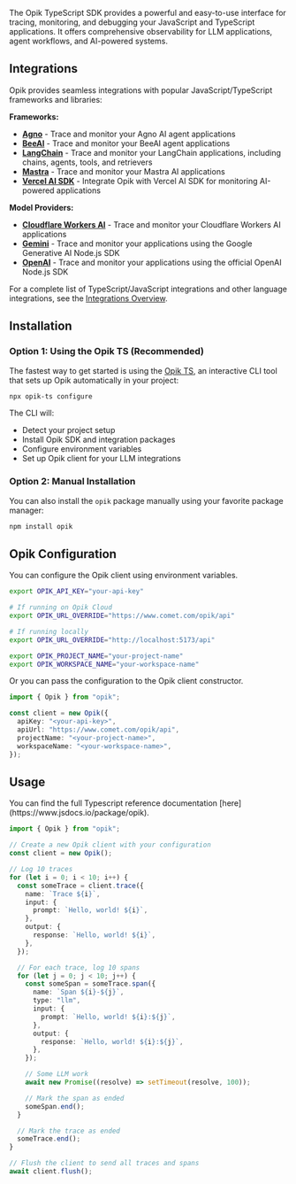The Opik TypeScript SDK provides a powerful and easy-to-use interface for tracing, monitoring, and debugging your JavaScript and TypeScript applications. It offers comprehensive observability for LLM applications, agent workflows, and AI-powered systems.

## Integrations

Opik provides seamless integrations with popular JavaScript/TypeScript frameworks and libraries:

**Frameworks:**

- **[Agno](/integrations/agno)** - Trace and monitor your Agno AI agent applications
- **[BeeAI](/integrations/beeai)** - Trace and monitor your BeeAI agent applications
- **[LangChain](/integrations/langchainjs)** - Trace and monitor your LangChain applications, including chains, agents, tools, and retrievers
- **[Mastra](/integrations/mastra)** - Trace and monitor your Mastra AI applications
- **[Vercel AI SDK](/integrations/vercel-ai-sdk)** - Integrate Opik with Vercel AI SDK for monitoring AI-powered applications

**Model Providers:**

- **[Cloudflare Workers AI](/integrations/cloudflare-workers-ai)** - Trace and monitor your Cloudflare Workers AI applications
- **[Gemini](/integrations/gemini-typescript)** - Trace and monitor your applications using the Google Generative AI Node.js SDK
- **[OpenAI](/integrations/openai-typescript)** - Trace and monitor your applications using the official OpenAI Node.js SDK

For a complete list of TypeScript/JavaScript integrations and other language integrations, see the [Integrations Overview](/integrations/overview).

## Installation

### Option 1: Using the Opik TS (Recommended)

The fastest way to get started is using the [Opik TS](/reference/typescript-sdk/opik-ts), an interactive CLI tool that sets up Opik automatically in your project:

```bash
npx opik-ts configure
```

The CLI will:

- Detect your project setup
- Install Opik SDK and integration packages
- Configure environment variables
- Set up Opik client for your LLM integrations

### Option 2: Manual Installation

You can also install the `opik` package manually using your favorite package manager:

```bash
npm install opik
```

## Opik Configuration

You can configure the Opik client using environment variables.

```bash
export OPIK_API_KEY="your-api-key"

# If running on Opik Cloud
export OPIK_URL_OVERRIDE="https://www.comet.com/opik/api"

# If running locally
export OPIK_URL_OVERRIDE="http://localhost:5173/api"

export OPIK_PROJECT_NAME="your-project-name"
export OPIK_WORKSPACE_NAME="your-workspace-name"
```

Or you can pass the configuration to the Opik client constructor.

```typescript
import { Opik } from "opik";

const client = new Opik({
  apiKey: "<your-api-key>",
  apiUrl: "https://www.comet.com/opik/api",
  projectName: "<your-project-name>",
  workspaceName: "<your-workspace-name>",
});
```

## Usage

<Tip>
  You can find the full Typescript reference documentation
  [here](https://www.jsdocs.io/package/opik).
</Tip>

```typescript
import { Opik } from "opik";

// Create a new Opik client with your configuration
const client = new Opik();

// Log 10 traces
for (let i = 0; i < 10; i++) {
  const someTrace = client.trace({
    name: `Trace ${i}`,
    input: {
      prompt: `Hello, world! ${i}`,
    },
    output: {
      response: `Hello, world! ${i}`,
    },
  });

  // For each trace, log 10 spans
  for (let j = 0; j < 10; j++) {
    const someSpan = someTrace.span({
      name: `Span ${i}-${j}`,
      type: "llm",
      input: {
        prompt: `Hello, world! ${i}:${j}`,
      },
      output: {
        response: `Hello, world! ${i}:${j}`,
      },
    });

    // Some LLM work
    await new Promise((resolve) => setTimeout(resolve, 100));

    // Mark the span as ended
    someSpan.end();
  }

  // Mark the trace as ended
  someTrace.end();
}

// Flush the client to send all traces and spans
await client.flush();
```
